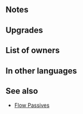 {{Weapon Infobox
|tagid=SID_猛攻の暗器＋
|intID=2917
|image=wep_dg061
|exclusive=0
|weaponType=Dagger
|cost=300
|might=12
|range=2
|effect=If unit initiates combat, grants Atk/Spd+5 during combat and neutralizes effects that prevent unit's follow-up attacks during combat.<br>Effect:【Dagger ７】<br><br>【Dagger ７】<br>After combat, if unit attacked, inflicts Def/Res-７ on target and foes within 2 spaces of target through their next actions.
|statModifiers=0,12,0,0,0
|required=Vicious Dagger
|refinePaths=default
|refineSP=350
|refineMedals=500
|refineStones=50
|properties=random_owner
}}
==Notes==
{{IfUnitInitiates}}
{{Temporary buffs}}
{{Follow-up effect neutralization|preventOnly=1}}
{{IfUnitAttacked}}
{{Penalties}}
==Upgrades==
{{Weapon Upgrade List}}
==List of owners==
{{Skill Hero List}}
==In other languages==
{{OtherLanguages
|english=Vicious Dagger
|japanese=猛攻の暗器
|german=Finsterklinge
|spanishEU=Daga brutal
|spanishLA=Daga brutal
|french=Dague féroce
|italian=Pugnale feroce
|chineseTW=猛攻暗器
|portuguese=Adaga pungente
}}
==See also==
{{See also skills|cond=Description LIKE '%if unit initiates combat%neutralizes effects that prevent unit\'s follow-up attacks%' AND Exclusive='1'}}
* [[Skill families/B Passives#Flow|Flow Passives]]
{{Weapons Navbox}}